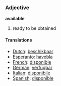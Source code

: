 ===Adjective===

'''available'''

#ready to be obtained

====Translations====
*[[Dutch]]: [[beschikbaar]]
*[[Esperanto]]: [[havebla]]
*[[French]]: [[disponible]]
*[[German]]: [[verfügbar]]
*[[Italian]]: [[disponibile]]
*[[Spanish]]: [[disponible]]